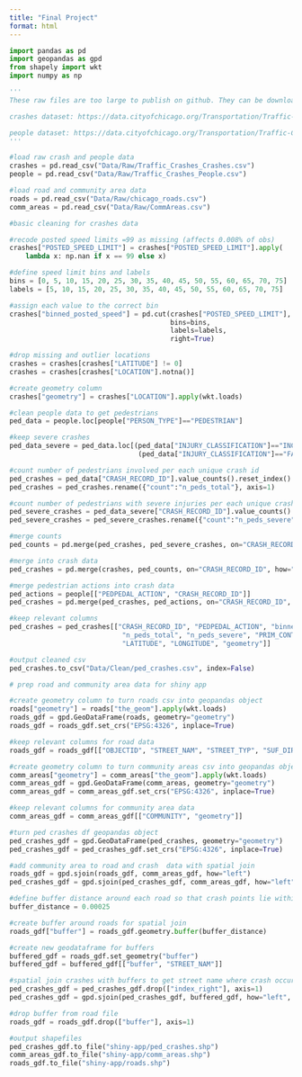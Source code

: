 ```yaml
---
title: "Final Project"
format: html
---
```



```python
import pandas as pd
import geopandas as gpd
from shapely import wkt
import numpy as np

'''
These raw files are too large to publish on github. They can be downloaded from the links below. Note that the files are frequently updated by the City and may have been updated since we downloaded them in October, which may yield slightly different results than our results.

crashes dataset: https://data.cityofchicago.org/Transportation/Traffic-Crashes-Crashes/85ca-t3if/about_data

people dataset: https://data.cityofchicago.org/Transportation/Traffic-Crashes-People/u6pd-qa9d/about_data
'''

#load raw crash and people data
crashes = pd.read_csv("Data/Raw/Traffic_Crashes_Crashes.csv")
people = pd.read_csv("Data/Raw/Traffic_Crashes_People.csv")

#load road and community area data
roads = pd.read_csv("Data/Raw/chicago_roads.csv")
comm_areas = pd.read_csv("Data/Raw/CommAreas.csv")
```

```python
#basic cleaning for crashes data

#recode posted speed limits =99 as missing (affects 0.008% of obs)
crashes["POSTED_SPEED_LIMIT"] = crashes["POSTED_SPEED_LIMIT"].apply(
    lambda x: np.nan if x == 99 else x)

#define speed limit bins and labels
bins = [0, 5, 10, 15, 20, 25, 30, 35, 40, 45, 50, 55, 60, 65, 70, 75]
labels = [5, 10, 15, 20, 25, 30, 35, 40, 45, 50, 55, 60, 65, 70, 75]

#assign each value to the correct bin
crashes["binned_posted_speed"] = pd.cut(crashes["POSTED_SPEED_LIMIT"], 
                                        bins=bins, 
                                        labels=labels, 
                                        right=True)

#drop missing and outlier locations
crashes = crashes[crashes["LATITUDE"] != 0]
crashes = crashes[crashes["LOCATION"].notna()]

#create geometry column
crashes["geometry"] = crashes["LOCATION"].apply(wkt.loads)
```

```python
#clean people data to get pedestrians
ped_data = people.loc[people["PERSON_TYPE"]=="PEDESTRIAN"]

#keep severe crashes
ped_data_severe = ped_data.loc[(ped_data["INJURY_CLASSIFICATION"]=="INCAPACITATING INJURY") |
                                (ped_data["INJURY_CLASSIFICATION"]=="FATAL")]

#count number of pedestrians involved per each unique crash id
ped_crashes = ped_data["CRASH_RECORD_ID"].value_counts().reset_index()
ped_crashes = ped_crashes.rename({"count":"n_peds_total"}, axis=1)

#count number of pedestrians with severe injuries per each unique crash id
ped_severe_crashes = ped_data_severe["CRASH_RECORD_ID"].value_counts().reset_index()
ped_severe_crashes = ped_severe_crashes.rename({"count":"n_peds_severe"}, axis=1)

#merge counts
ped_counts = pd.merge(ped_crashes, ped_severe_crashes, on="CRASH_RECORD_ID", how="left")

#merge into crash data
ped_crashes = pd.merge(crashes, ped_counts, on="CRASH_RECORD_ID", how="inner")

#merge pedestrian actions into crash data
ped_actions = people[["PEDPEDAL_ACTION", "CRASH_RECORD_ID"]]
ped_crashes = pd.merge(ped_crashes, ped_actions, on="CRASH_RECORD_ID", how="left")

#keep relevant columns 
ped_crashes = ped_crashes[["CRASH_RECORD_ID", "PEDPEDAL_ACTION", "binned_posted_speed",
                            "n_peds_total", "n_peds_severe", "PRIM_CONTRIBUTORY_CAUSE",
                            "LATITUDE", "LONGITUDE", "geometry"]]

#output cleaned csv
ped_crashes.to_csv("Data/Clean/ped_crashes.csv", index=False)
```


```python
# prep road and community area data for shiny app

#create geometry column to turn roads csv into geopandas object
roads["geometry"] = roads["the_geom"].apply(wkt.loads)
roads_gdf = gpd.GeoDataFrame(roads, geometry="geometry")
roads_gdf = roads_gdf.set_crs("EPSG:4326", inplace=True)

#keep relevant columns for road data
roads_gdf = roads_gdf[["OBJECTID", "STREET_NAM", "STREET_TYP", "SUF_DIR", "STREETNAME", "geometry"]]

#create geometry column to turn community areas csv into geopandas object
comm_areas["geometry"] = comm_areas["the_geom"].apply(wkt.loads)
comm_areas_gdf = gpd.GeoDataFrame(comm_areas, geometry="geometry")
comm_areas_gdf = comm_areas_gdf.set_crs("EPSG:4326", inplace=True)

#keep relevant columns for community area data
comm_areas_gdf = comm_areas_gdf[["COMMUNITY", "geometry"]]

#turn ped crashes df geopandas object
ped_crashes_gdf = gpd.GeoDataFrame(ped_crashes, geometry="geometry")
ped_crashes_gdf = ped_crashes_gdf.set_crs("EPSG:4326", inplace=True)

#add community area to road and crash  data with spatial join
roads_gdf = gpd.sjoin(roads_gdf, comm_areas_gdf, how="left")
ped_crashes_gdf = gpd.sjoin(ped_crashes_gdf, comm_areas_gdf, how="left")
```

```python
#define buffer distance around each road so that crash points lie within buffer
buffer_distance = 0.00025

#create buffer around roads for spatial join
roads_gdf["buffer"] = roads_gdf.geometry.buffer(buffer_distance)

#create new geodataframe for buffers
buffered_gdf = roads_gdf.set_geometry("buffer")
buffered_gdf = buffered_gdf[["buffer", "STREET_NAM"]]

#spatial join crashes with buffers to get street name where crash occured
ped_crashes_gdf = ped_crashes_gdf.drop(["index_right"], axis=1)
ped_crashes_gdf = gpd.sjoin(ped_crashes_gdf, buffered_gdf, how="left", predicate="within")

#drop buffer from road file
roads_gdf = roads_gdf.drop(["buffer"], axis=1)
```

```python
#output shapefiles
ped_crashes_gdf.to_file("shiny-app/ped_crashes.shp")
comm_areas_gdf.to_file("shiny-app/comm_areas.shp")
roads_gdf.to_file("shiny-app/roads.shp")
```